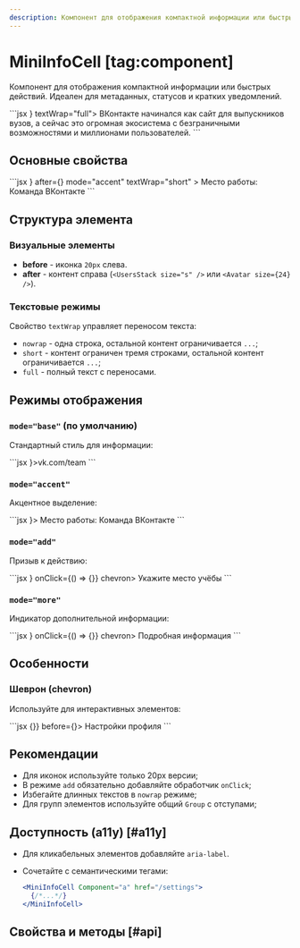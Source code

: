 ```yaml
---
description: Компонент для отображения компактной информации или быстрых действий.
---
```


<Overview group="data-display">

# MiniInfoCell [tag:component]

Компонент для отображения компактной информации или быстрых действий.
Идеален для метаданных, статусов и кратких уведомлений.

</Overview>

<Playground>
  ```jsx
  <MiniInfoCell before={<Icon20ArticleOutline />} textWrap="full">
    ВКонтакте начинался как сайт для выпускников вузов, а сейчас это огромная экосистема с
    безграничными возможностями и миллионами пользователей.
  </MiniInfoCell>
  ```
</Playground>

## Основные свойства

<Playground>
  ```jsx
  <MiniInfoCell
    before={<Icon20ArticleOutline />}
    after={<Avatar size={24} initials="СД" />}
    mode="accent"
    textWrap="short"
  >
    Место работы: Команда ВКонтакте
  </MiniInfoCell>
  ```
</Playground>

## Структура элемента

### Визуальные элементы

- **before** - иконка `20px` слева.
- **after** - контент справа (`<UsersStack size="s" />` или `<Avatar size={24} />`).

### Текстовые режимы

Свойство `textWrap` управляет переносом текста:

- `nowrap` - одна строка, остальной контент ограничивается `...`;
- `short` - контент ограничен тремя строками, остальной контент ограничивается `...`;
- `full` - полный текст с переносами.

## Режимы отображения

### `mode="base"` (по умолчанию)

Стандартный стиль для информации:

<Playground>
  ```jsx
  <MiniInfoCell before={<Icon20GlobeOutline />}>vk.com/team</MiniInfoCell>
  ```
</Playground>

### `mode="accent"`

Акцентное выделение:

<Playground>
  ```jsx
  <MiniInfoCell mode="accent" before={<Icon20WorkOutline />}>
    Место работы: Команда ВКонтакте
  </MiniInfoCell>
  ```
</Playground>

### `mode="add"`

Призыв к действию:

<Playground>
  ```jsx
  <MiniInfoCell mode="add" before={<Icon20EducationOutline />} onClick={() => {}} chevron>
    Укажите место учёбы
  </MiniInfoCell>
  ```
</Playground>

### `mode="more"`

Индикатор дополнительной информации:

<Playground>
  ```jsx
  <MiniInfoCell mode="more" before={<Icon20InfoCircleOutline />} onClick={() => {}} chevron>
    Подробная информация
  </MiniInfoCell>
  ```
</Playground>

## Особенности

### Шеврон (chevron)

Используйте для интерактивных элементов:

<Playground>
  ```jsx
  <MiniInfoCell chevron onClick={() => {}} before={<Icon20GearOutline />}>
    Настройки профиля
  </MiniInfoCell>
  ```
</Playground>

## Рекомендации

- Для иконок используйте только 20px версии;
- В режиме `add` обязательно добавляйте обработчик `onClick`;
- Избегайте длинных текстов в `nowrap` режиме;
- Для групп элементов используйте общий `Group` с отступами;

## Доступность (a11y) [#a11y]

- Для кликабельных элементов добавляйте `aria-label`.

- Сочетайте с семантическими тегами:

  ```jsx
  <MiniInfoCell Component="a" href="/settings">
    {/*...*/}
  </MiniInfoCell>
  ```

## Свойства и методы [#api]

<PropsTable name="MiniInfoCell" />
